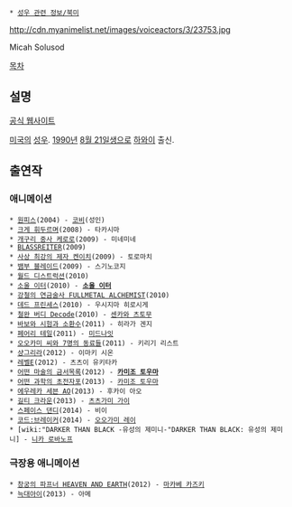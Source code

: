  * [[성우 관련 정보/북미]]

http://cdn.myanimelist.net/images/voiceactors/3/23753.jpg

Micah Solusod

[[목차]]
== 설명 ==
[http://www.micahsolusod.com/ 공식 웹사이트]

[[미국]]의 [[성우]]. [[1990년]] [[8월 21일]]생으로 [[하와이]] 출신.

== 출연작 ==
=== 애니메이션 ===
 * [[원피스(만화)/애니메이션|원피스]](2004) - [[코비]](성인)
 * [[크게 휘두르며]](2008) - 타카시마
 * [[개구리 중사 케로로]](2009) - 미네미네
 * [[BLASSREITER]](2009)
 * [[사상 최강의 제자 켄이치]](2009) - 토로마치
 * [[뱀부 블레이드]](2009) - 스기노코지
 * [[월드 디스트럭션]](2010)
 * [[소울 이터]](2010) - '''[[소울 이터(인물)|소울 이터]]'''
 * [[강철의 연금술사 FULLMETAL ALCHEMIST]](2010)
 * [[데드 프린세스]](2010) - 우시지마 히로시게
 * [[철완 버디|철완 버디 Decode]](2010) - [[센카와 츠토무]]
 * [[바보와 시험과 소환수]](2011) - 히라가 겐지
 * [[페어리 테일]](2011) - [[미드나잇(페어리 테일)|미드나잇]]
 * [[오오카미 씨와 7명의 동료들]](2011) - 키리기 리스트
 * [[샹그리라(애니메이션)|샹그리라]](2012) - 이마키 시온
 * [[레벨E]](2012) - 츠츠이 유키타카
 * [[어떤 마술의 금서목록]](2012) - '''[[카미조 토우마]]'''
 * [[어떤 과학의 초전자포]](2013) - [[카미조 토우마]]
 * [[에우레카 세븐 AO]](2013) - 후카이 아오
 * [[길티 크라운]](2013) - [[츠츠가미 가이]]
 * [[스페이스 댄디]](2014) - 비이
 * [[코드:브레이커]](2014) - [[오오가미 레이]]
 * [wiki:"DARKER THAN BLACK -유성의 제미니-"DARKER THAN BLACK: 유성의 제미니] - [[니카 로바노프]]

=== 극장용 애니메이션 ===
 * [[창궁의 파프너 HEAVEN AND EARTH]](2012) - [[마카베 카즈키]]
 * [[늑대아이]](2013) - 아메
